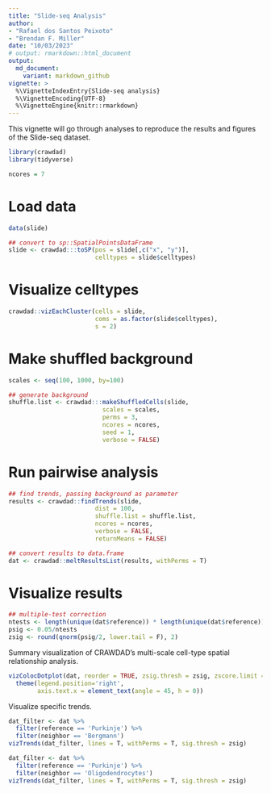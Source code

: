 ```yaml
---
title: "Slide-seq Analysis"
author: 
- "Rafael dos Santos Peixoto"
- "Brendan F. Miller"
date: "10/03/2023"
# output: rmarkdown::html_document
output:
  md_document:
    variant: markdown_github
vignette: >
  %\VignetteIndexEntry{Slide-seq analysis}
  %\VignetteEncoding{UTF-8}
  %\VignetteEngine{knitr::rmarkdown}
---
```


This vignette will go through analyses to reproduce the results and figures of the Slide-seq dataset.

```r

library(crawdad)
library(tidyverse)

```

```r

ncores = 7

```

# Load data

```r

data(slide)

## convert to sp::SpatialPointsDataFrame
slide <- crawdad:::toSP(pos = slide[,c("x", "y")],
                        celltypes = slide$celltypes)

```


# Visualize celltypes

```r

crawdad::vizEachCluster(cells = slide,
                        coms = as.factor(slide$celltypes),
                        s = 2)

```

# Make shuffled background

```r

scales <- seq(100, 1000, by=100)

```

```r

## generate background
shuffle.list <- crawdad:::makeShuffledCells(slide,
                          scales = scales,
                          perms = 3,
                          ncores = ncores,
                          seed = 1,
                          verbose = FALSE)

```


# Run pairwise analysis

```r

## find trends, passing background as parameter
results <- crawdad::findTrends(slide,
                        dist = 100,
                        shuffle.list = shuffle.list,
                        ncores = ncores,
                        verbose = FALSE,
                        returnMeans = FALSE)

```

```r

## convert results to data.frame
dat <- crawdad::meltResultsList(results, withPerms = T)

```

# Visualize results

```r

## multiple-test correction
ntests <- length(unique(dat$reference)) * length(unique(dat$reference))
psig <- 0.05/ntests
zsig <- round(qnorm(psig/2, lower.tail = F), 2)

```

Summary visualization of CRAWDAD’s multi-scale cell-type spatial relationship analysis.

```r

vizColocDotplot(dat, reorder = TRUE, zsig.thresh = zsig, zscore.limit = zsig*2) +
  theme(legend.position='right',
        axis.text.x = element_text(angle = 45, h = 0))

```

Visualize specific trends.

```r

dat_filter <- dat %>% 
  filter(reference == 'Purkinje') %>% 
  filter(neighbor == 'Bergmann')
vizTrends(dat_filter, lines = T, withPerms = T, sig.thresh = zsig)

```

```r

dat_filter <- dat %>% 
  filter(reference == 'Purkinje') %>% 
  filter(neighbor == 'Oligodendrocytes')
vizTrends(dat_filter, lines = T, withPerms = T, sig.thresh = zsig)

```

